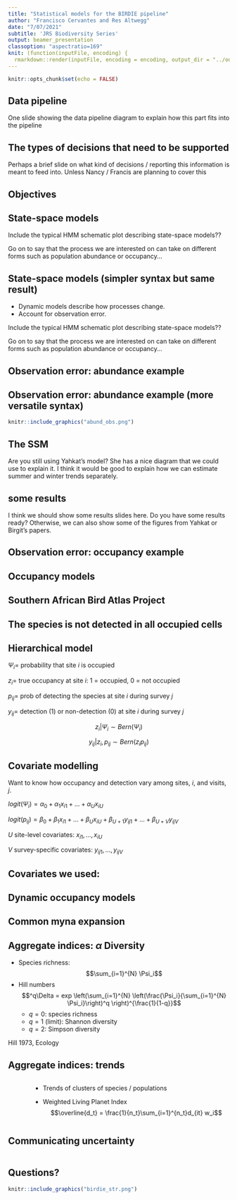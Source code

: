 ```yaml
---
title: "Statistical models for the BIRDIE pipeline"
author: "Francisco Cervantes and Res Altwegg"
date: "7/07/2021"
subtitle: 'JRS Biodiversity Series'
output: beamer_presentation
classoption: "aspectratio=169"
knit: (function(inputFile, encoding) {
  rmarkdown::render(inputFile, encoding = encoding, output_dir = "../output") })
---
```


```r
knitr::opts_chunk$set(echo = FALSE)
```

## Data pipeline

One slide showing the data pipeline diagram to explain how this part fits into the pipeline

## The types of decisions that need to be supported

Perhaps a brief slide on what kind of decisions / reporting this information is meant to feed into. Unless Nancy / Francis are planning to cover this

## Objectives

\begin{itemize}
\item Estimate metrics such as:
    \begin{itemize}
    \item[-] distribution,
    \item[-] abundance,
    \item[-] population trend and,
    \item[-] species diversity.
    \end{itemize}
\item Integrate these metrics for different populations.
\item Model observation error.
\end{itemize}


## State-space models

\begin{itemize}
    \item Dynamic models describe how processes change.
    \item Account for observation error.
\end{itemize}

Include the typical HMM schematic plot describing state-space models??

Go on to say that the process we are interested on can take on different forms
such as population abundance or occupancy...

## State-space models (simpler syntax but same result)

- Dynamic models describe how processes change.
- Account for observation error.

Include the typical HMM schematic plot describing state-space models??

Go on to say that the process we are interested on can take on different forms
such as population abundance or occupancy...

## Observation error: abundance example

\begin{center}
\includegraphics[height=7.5cm]{"abund_obs.png"}
\end{center}

## Observation error: abundance example (more versatile syntax)

```r
knitr::include_graphics("abund_obs.png")
```

## The SSM

Are you still using Yahkat's model? She has a nice diagram that we could use to explain it. I think it would be good to explain how we can estimate summer and winter trends separately.

## some results

I think we should show some results slides here. Do you have some results ready? Otherwise, we can also show some of the figures from Yahkat or Birgit's papers.

## Observation error: occupancy example

\begin{center}
\includegraphics[height=7.5cm]{"occu_obs.png"}

\end{center}

## Occupancy models

\begin{columns}
\column{.5\textwidth}{
\includegraphics[width=\textwidth]{guru2017.png} 
}
{\footnotesize Guillera-Arroita 2017, Ecography}
\column{.5\textwidth}{

Information about the observation process:\\

\vspace{0.5cm}

\includegraphics[width=\textwidth]{guru2017b.png} 
 }

\end{columns}


## Southern African Bird Atlas Project

\begin{columns}
\column{.3\textwidth}{
After 1 year
\includegraphics[width=\textwidth,angle=0]{sabap1year.png}
}
\column{.3\textwidth}{
After 5 years
\includegraphics[width=\textwidth,angle=0]{sabap5year.png}
}
\column{.3\textwidth}{
After 10 years
\includegraphics[width=\textwidth,angle=0]{sabap10year.png}
}
\end{columns}



## The species is not detected in all occupied cells
\begin{columns}[]
\column{0.6\textwidth}{
\includegraphics[height=6.5cm]{detections2.pdf}
}
\column{0.4\textwidth}{

Repeated sampling

\vspace{0.5cm}

{\bf Assumptions:}
\begin{itemize}
\item Closure (no colonisation or extinction)
\item No false detections
%\item No unmodelled heterogeneity
%\item Independence
\end{itemize}
}
\end{columns}

## Hierarchical model

$\Psi_i =$ probability that site $i$ is occupied

$z_i =$ true occupancy at site $i$: 1 = occupied, 0 = not occupied

$p_{ij} =$ prob of detecting the species at site $i$ during survey $j$

$y_{ij} =$ detection (1) or non-detection (0)  at site $i$ during survey $j$


\vspace{1cm}

$$z_i | \Psi_i \sim Bern(\Psi_i)$$

$$y_{ij} | z_i,p_{ij} \sim Bern(z_ip_{ij})$$


## Covariate modelling

Want to know how occupancy and detection vary among sites, $i$, and visits, $j$.

\vspace{0.5cm}

$logit(\Psi_i) = \alpha_0 + \alpha_1 x_{i1} + \ldots + \alpha_U x_{iU}$

$logit(p_{ij}) = \beta_0 + \beta_1 x_{i1} + \ldots + \beta_U x_{iU} + \beta_{U+1} y_{ij1} +\ldots + \beta_{U+V} y_{ijV}$

\vspace{0.5cm}

$U$ site-level covariates: $x_{i1}, \ldots, x_{iU}$

$V$ survey-specific covariates: $y_{ij1}, \ldots, y_{ijV}$

## Covariates we used:

\begin{columns}[T]
\column{.6\textwidth}{
Occupancy:

\vspace{0.5cm}

\includegraphics[width=\textwidth]{huntleycovariates.pdf}
Review: Altwegg and Nichols 2019, MEE
}

\column{.4\textwidth}{
Detection:
\begin{itemize}
\item hours spent birding
\item season
\item length of list
\end{itemize}
}
\end{columns}

## Dynamic occupancy models

\begin{center}
\includegraphics[width=0.8\textwidth]{dynoc.png}\\
\end{center}

<!--

$$ z_{i,1} \sim Bern(\Psi_{i,1}), logit(\Psi_{i,1}) = x_i^T\alpha$$

$$ \Psi_{i,t} = z_{i,t-1} \times (1-\epsilon) + (1-z_{i,t-1}) \times \gamma$$

$$ logit(\epsilon_{i}) = x_i^T\beta_{\epsilon} \color{red} + \beta_{\epsilon}^{'} \times D_i$$

$$ logit(\gamma_{i}) = x_i^T\beta_{\gamma} \color{red} + \beta_{\gamma}^{'} \times D_i$$
-->

## Common myna expansion

\begin{columns}
\column{.5\textwidth}{
\begin{itemize}
\item Invasive in South Africa
\item Occupancy lower away from cities
\item Neighbourhood colonisation more important
\item Colonisation most likely from south
\item Expanding north-east
\end{itemize}
\vspace{3mm}
\hspace{1cm} \includegraphics[width=0.4\textwidth]{Common-Myna_Clement-Tang_21.jpg}\\
}
\column{.5\textwidth}{
\includegraphics[width=0.85\textwidth]{Broms_etal2016_fig.png}\\
Broms et al 2016, Ecology
}
\end{columns}


## Aggregate indices: $\alpha$ Diversity 


- Species richness: $$\sum_{i=1}^{N} \Psi_i$$
- Hill numbers $$^q\Delta = exp \left(\sum_{i=1}^{N} \left(\frac{\Psi_i}{\sum_{i=1}^{N} \Psi_i}\right)^q \right)^{\frac{1}{1-q}}$$
    - $q = 0$: species richness
    - $q = 1$ (limit): Shannon diversity
    - $q = 2$: Simpson diversity
    
\vspace{1cm}
Hill 1973, Ecology
    
## Aggregate indices: trends
::: columns

:::: column
\includegraphics[width=0.7\textwidth]{Leung_2020.png}
\includegraphics[width=0.7\textwidth]{JSE-All-Share-Index.png}

::::

:::: column
- Trends of clusters of species / populations

- Weighted Living Planet Index $$\overline{d_t} = \frac{1}{n_t}\sum_{i=1}^{n_t}d_{it} w_i$$ 
<!--
$$I_t = I_{t-1} 10^{d_t}$$
-->
::::

:::

## Communicating uncertainty

::: columns

:::: column

::::

:::: column
\begin{center}
\includegraphics[width=0.7\textwidth]{VanDerBles_2019.png}

\tiny Van Der Bles et al 2019
\end{center}

::::

:::

## Questions?


```r
knitr::include_graphics("birdie_str.png")
```
